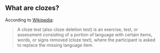 
## What are clozes?

According to [Wikipedia](https://en.wikipedia.org/wiki/Cloze_test):

> A cloze test (also cloze deletion test) is an exercise, test, or assessment consisting of a portion of language with certain items, words, or signs removed (cloze text), where the participant is asked to replace the missing language item.
